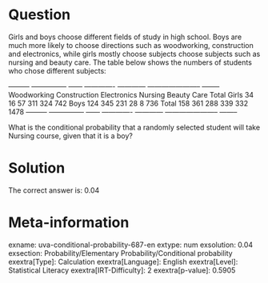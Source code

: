 Question
========

Girls and boys choose different fields of study in high school. Boys are much more likely to choose directions such as woodworking, construction and electronics, while girls mostly choose subjects choose subjects such as nursing and beauty care. The table below shows the numbers of students who chose different subjects:

  --------- --------------- ------ ------------- ------------ ----------------------- -------- Woodworking Construction Electronics Nursing Beauty Care Total Girls 34 16 57 311 324 742 Boys 124 345 231 28 8 736 Total 158 361 288 339 332 1478 --------- --------------- ------ ------------- ------------ ----------------------- --------

What is the conditional probability that a randomly selected student will take Nursing course, given that it is a boy?

Solution
========

The correct answer is: 0.04

Meta-information
================
exname: uva-conditional-probability-687-en
extype: num
exsolution: 0.04
exsection: Probability/Elementary Probability/Conditional probability
exextra[Type]: Calculation
exextra[Language]: English
exextra[Level]: Statistical Literacy
exextra[IRT-Difficulty]: 2
exextra[p-value]: 0.5905
